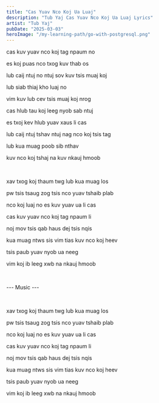 ```yaml
---
title: "Cas Yuav Nco Koj Ua Luaj"
description: "Tub Yaj Cas Yuav Nco Koj Ua Luaj Lyrics"
artist: "Tub Yaj"
pubDate: "2025-03-03"
heroImage: "/my-learning-path/go-with-postgresql.png"
---
```


cas kuv yuav nco koj tag npaum no

es koj puas nco txog kuv thab os

lub caij ntuj no ntuj sov kuv tsis muaj koj

lub siab thiaj kho luaj no

vim kuv lub cev tsis muaj koj nrog

cas hlub tau koj leeg nyob sab ntuj

es txoj kev hlub yuav xaus li cas

lub caij ntuj tshav ntuj nag nco koj tsis tag

lub kua muag poob sib nthav

kuv nco koj tshaj na kuv nkauj hmoob

<br />

xav txog koj thaum twg lub kua muag los

pw tsis tsaug zog tsis nco yuav tshaib plab

nco koj luaj no es kuv yuav ua li cas

cas kuv yuav nco koj tag npaum li

noj mov tsis qab haus dej tsis nqis

kua muag ntws sis vim tias kuv nco koj heev

tsis paub yuav nyob ua neeg

vim koj ib leeg xwb na nkauj hmoob

<br />

--- Music ---

<br />

xav txog koj thaum twg lub kua muag los

pw tsis tsaug zog tsis nco yuav tshaib plab

nco koj luaj no es kuv yuav ua li cas

cas kuv yuav nco koj tag npaum li

noj mov tsis qab haus dej tsis nqis

kua muag ntws sis vim tias kuv nco koj heev

tsis paub yuav nyob ua neeg

vim koj ib leeg xwb na nkauj hmoob
